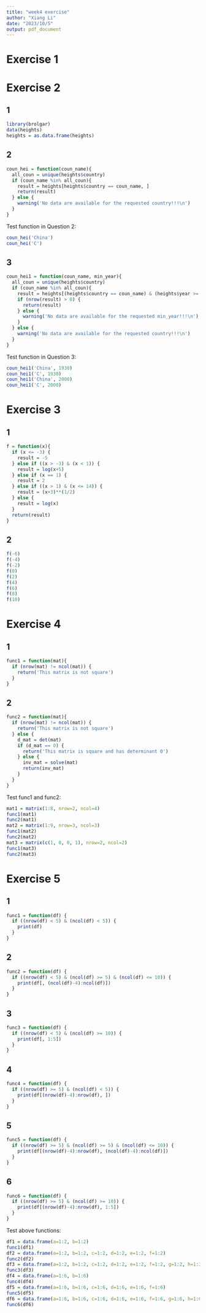 ```yaml
---
title: "week4 exercise"
author: "Xiang Li"
date: "2023/10/5"
output: pdf_document
---
```


# Exercise 1

# Exercise 2
## 1
```r
library(brolgar)
data(heights)
heights = as.data.frame(heights)
```
## 2
```r
coun_hei = function(coun_name){
  all_coun = unique(heights$country)
  if (coun_name %in% all_coun){
    result = heights[heights$country == coun_name, ]
    return(result)
  } else {
    warning('No data are available for the requested country!!!\n')
  }
}
```
Test function in Question 2:
```r
coun_hei('China')
coun_hei('C')
```
## 3
```r
coun_hei1 = function(coun_name, min_year){
  all_coun = unique(heights$country)
  if (coun_name %in% all_coun){
    result = heights[(heights$country == coun_name) & (heights$year >= min_year), ]
    if (nrow(result) > 0) {
      return(result)
    } else {
      warning('No data are available for the requested min_year!!!\n')
    }
  } else {
    warning('No data are available for the requested country!!!\n')
  }
}
```
Test function in Question 3:
```r
coun_hei1('China', 1930)
coun_hei1('C', 1930)
coun_hei1('China', 2000)
coun_hei1('C', 2000)
```
# Exercise 3
## 1
```r
f = function(x){
  if (x <= -3) {
    result = -5
  } else if ((x > -3) & (x < 1)) {
    result = log(x+5)
  } else if (x == 1) {
    result = 2
  } else if ((x > 1) & (x <= 14)) {
    result = (x+3)**(1/2)
  } else {
    result = log(x)
  }
  return(result)
}
```
## 2
```r
f(-6)
f(-4)
f(-2)
f(0)
f(2)
f(4)
f(6)
f(8)
f(10)
```

# Exercise 4
## 1
```r
func1 = function(mat){
  if (nrow(mat) != ncol(mat)) {
    return('This matrix is not square')
  }
}
```
## 2
```r
func2 = function(mat){
  if (nrow(mat) != ncol(mat)) {
    return('This matrix is not square')
  } else {
    d_mat = det(mat)
    if (d_mat == 0) {
      return('This matrix is square and has determinant 0')
    } else {
      inv_mat = solve(mat)
      return(inv_mat)
    }
  }
}
```
Test func1 and func2:
```r
mat1 = matrix(1:8, nrow=2, ncol=4)
func1(mat1)
func2(mat1)
mat2 = matrix(1:9, nrow=3, ncol=3)
func1(mat2)
func2(mat2)
mat3 = matrix(c(1, 0, 0, 1), nrow=2, ncol=2)
func1(mat3)
func2(mat3)
```

# Exercise 5
## 1
```r
func1 = function(df) {
  if ((nrow(df) < 5) & (ncol(df) < 5)) {
    print(df)
  }
}
```
## 2
```r
func2 = function(df) {
  if ((nrow(df) < 5) & (ncol(df) >= 5) & (ncol(df) <= 10)) {
    print(df[, (ncol(df)-4):ncol(df)])
  }
}
```
## 3
```r
func3 = function(df) {
  if ((nrow(df) < 5) & (ncol(df) >= 10)) {
    print(df[, 1:5])
  }
}
```
## 4
```r
func4 = function(df) {
  if ((nrow(df) >= 5) & (ncol(df) < 5)) {
    print(df[(nrow(df)-4):nrow(df), ])
  }
}
```
## 5
```r
func5 = function(df) {
  if ((nrow(df) >= 5) & (ncol(df) >= 5) & (ncol(df) <= 10)) {
    print(df[(nrow(df)-4):nrow(df), (ncol(df)-4):ncol(df)])
  }
}
```
## 6
```r
func6 = function(df) {
  if ((nrow(df) >= 5) & (ncol(df) >= 10)) {
    print(df[(nrow(df)-4):nrow(df), 1:5])
  }
}
```
Test above functions:
```r
df1 = data.frame(a=1:2, b=1:2)
func1(df1)
df2 = data.frame(a=1:2, b=1:2, c=1:2, d=1:2, e=1:2, f=1:2)
func2(df2)
df3 = data.frame(a=1:2, b=1:2, c=1:2, d=1:2, e=1:2, f=1:2, g=1:2, h=1:2, i=1:2, j=1:2)
func3(df3)
df4 = data.frame(a=1:6, b=1:6)
func4(df4)
df5 = data.frame(a=1:6, b=1:6, c=1:6, d=1:6, e=1:6, f=1:6)
func5(df5)
df6 = data.frame(a=1:6, b=1:6, c=1:6, d=1:6, e=1:6, f=1:6, g=1:6, h=1:6, i=1:6, j=1:6)
func6(df6)
```



